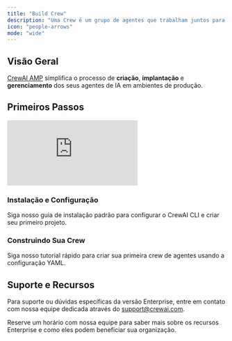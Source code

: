 ```yaml
---
title: "Build Crew"
description: "Uma Crew é um grupo de agentes que trabalham juntos para completar uma tarefa."
icon: "people-arrows"
mode: "wide"
---
```


## Visão Geral

[CrewAI AMP](https://app.crewai.com) simplifica o processo de **criação**, **implantação** e **gerenciamento** dos seus agentes de IA em ambientes de produção.

## Primeiros Passos

<iframe
  className="w-full aspect-video rounded-xl"
  src="https://www.youtube.com/embed/-kSOTtYzgEw"
  title="Building crews with the CrewAI CLI"
  frameBorder="0"
  allow="accelerometer; autoplay; clipboard-write; encrypted-media; gyroscope; picture-in-picture"
  allowFullScreen
></iframe>

### Instalação e Configuração

<Card title="Siga a Instalação Padrão" icon="wrench" href="/pt-BR/installation">
  Siga nosso guia de instalação padrão para configurar o CrewAI CLI e criar seu primeiro projeto.
</Card>

### Construindo Sua Crew

<Card title="Tutorial Rápido" icon="rocket" href="/pt-BR/quickstart">
  Siga nosso tutorial rápido para criar sua primeira crew de agentes usando a configuração YAML.
</Card>

## Suporte e Recursos

Para suporte ou dúvidas específicas da versão Enterprise, entre em contato com nossa equipe dedicada através do [support@crewai.com](mailto:support@crewai.com).


<Card title="Agende uma Demonstração" icon="calendar" href="mailto:support@crewai.com">
  Reserve um horário com nossa equipe para saber mais sobre os recursos Enterprise e como eles podem beneficiar sua organização.
</Card>
